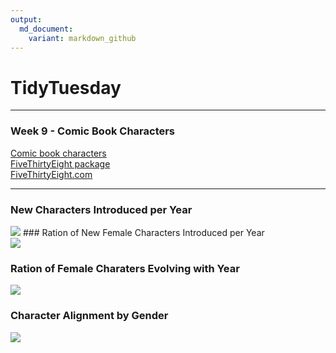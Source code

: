 ```yaml
---
output:
  md_document:
    variant: markdown_github
---
```

# TidyTuesday  

***  
### Week 9 - Comic Book Characters   

[Comic book characters](https://github.com/rfordatascience/tidytuesday/blob/master/data/week9_comic_characters.csv)  
[FiveThirtyEight package](https://github.com/rudeboybert/fivethirtyeight)  
[FiveThirtyEight.com](https://fivethirtyeight.com/features/women-in-comic-books/)  

***  

### New Characters Introduced per Year    
![](https://raw.githubusercontent.com/ChuliangXiao/tidytuesday/master/Week09/New_Characters.png)
### Ration of New Female Characters Introduced per Year    
![](https://raw.githubusercontent.com/ChuliangXiao/tidytuesday/master/Week09/Female_Characters.png)

### Ration of Female Charaters Evolving with Year       
![](https://raw.githubusercontent.com/ChuliangXiao/tidytuesday/master/Week09/Female_Characters_Cumulated.png)

### Character Alignment by Gender      
![](https://raw.githubusercontent.com/ChuliangXiao/tidytuesday/master/Week09/Alignment.png)



